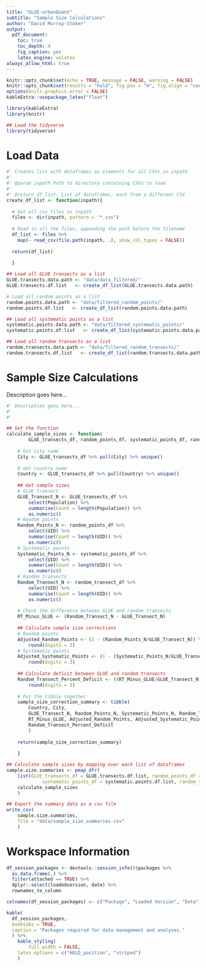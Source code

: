 ```yaml
---
title: "GLUE-urbanQuant"
subtitle: "Sample Size Calculations"
author: "David Murray-Stoker"
output:
  pdf_document:
    toc: true
    toc_depth: 4
    fig_caption: yes
    latex_engine: xelatex
always_allow_html: true
---
```


```r
knitr::opts_chunk$set(echo = TRUE, message = FALSE, warning = FALSE)
knitr::opts_chunk$set(results = "hold", fig.pos = "H", fig.align = "center", out.width = "92.5%")
options(knitr.graphics.error = FALSE)
kableExtra::usepackage_latex("float")
```

```r
library(kableExtra)
library(knitr)
```

```r
## Load the tidyverse
library(tidyverse)
```


\newpage
# Load Data

```r
#' Creates list with dataframes as elements for all CSVs in inpath
#' 
#' @param inpath Path to directory containing CSVs to load
#' 
#' @return df_list. List of dataframes, each from a different CSV
create_df_list <- function(inpath){
  
  # Get all csv files in inpath
  files <- dir(inpath, pattern = "*.csv")
  
  # Read in all the files, appending the path before the filename
  df_list <- files %>%
    map(~ read_csv(file.path(inpath, .), show_col_types = FALSE))
  
  return(df_list)
  
  }
```

\vspace{10pt}

```r
## Load all GLUE transects as a list
GLUE.transects.data.path <- "data/data_filtered/"
GLUE.transects.df.list   <- create_df_list(GLUE.transects.data.path)

# Load all random points as a list
random.points.data.path <- "data/filtered_random_points/"
random.points.df.list   <- create_df_list(random.points.data.path)

## Load all systematic points as a list
systematic.points.data.path <- "data/filtered_systematic_points/"
systematic.points.df.list   <- create_df_list(systematic.points.data.path)

## Load all random transects as a list
random.transects.data.path <- "data/filtered_random_transects/"
random.transects.df.list   <- create_df_list(random.transects.data.path)
```




\newpage
# Sample Size Calculations

Description goes here...


```r
#' Description goes here...
#' 
#' 

## Set the function
calculate_sample_sizes <- function(
		GLUE_transects_df, random_points_df, systematic_points_df, random_transect_df){
	
	# Get city name
	City <- GLUE_transects_df %>% pull(City) %>% unique()
	
	# Get country name
	Country <- GLUE_transects_df %>% pull(Country) %>% unique()
	
	## Get sample sizes
	# GLUE transect
	GLUE_Transect_N <- GLUE_transects_df %>%
		select(Population) %>%
		summarise(Count = length(Population)) %>%
		as.numeric()
	# Random points
	Random_Points_N <- random_points_df %>%
		select(UID) %>%
		summarise(Count = length(UID)) %>%
		as.numeric()
	# Systematic points
	Systematic_Points_N <- systematic_points_df %>%
		select(UID) %>%
		summarise(Count = length(UID)) %>%
		as.numeric()
	# Random transects
	Random_Transect_N <- random_transect_df %>%
		select(UID) %>%
		summarise(Count = length(UID)) %>%
		as.numeric()
	
	# Check the difference between GLUE and random transects
	RT_Minus_GLUE <- (Random_Transect_N - GLUE_Transect_N)
	
	## Calculate sample size corrections
	# Random points
	Adjusted_Random_Points <- (1 - (Random_Points_N/GLUE_Transect_N)) %>%
		round(digits = 3)
	# Systematic points
	Adjusted_Systematic_Points <- (1 - (Systematic_Points_N/GLUE_Transect_N)) %>%
		round(digits = 3)
	
	## Calculate deficit between GLUE and random transects
	Random_Transect_Percent_Deficit <- ((RT_Minus_GLUE/GLUE_Transect_N) * 100) %>%
		round(digits = 3)
	
	# Put the tibble together
	sample_size_correction_summary <- tibble(
		Country, City, 
		GLUE_Transect_N, Random_Points_N, Systematic_Points_N, Random_Transect_N,
		RT_Minus_GLUE, Adjusted_Random_Points, Adjusted_Systematic_Points,
		Random_Transect_Percent_Deficit
		)
	
	return(sample_size_correction_summary)
	
	}
```

\vspace{10pt}

```r
## Calculate sample sizes by mapping over each list of dataframes
sample.size.summaries <- pmap_dfr(
	list(GLUE_transects_df = GLUE.transects.df.list, random_points_df = random.points.df.list,
			 systematic_points_df = systematic.points.df.list, random_transect_df = random.transects.df.list),
	calculate_sample_sizes
	)
```

\vspace{10pt}

```r
## Export the summary data as a csv file
write_csv(
	sample.size.summaries,
	file = "data/sample_size_summaries.csv"
	)
```





\newpage
# Workspace Information

```r
df_session_packages <- devtools::session_info()$packages %>% 
  as.data.frame(.) %>% 
  filter(attached == TRUE) %>% 
  dplyr::select(loadedversion, date) %>% 
  rownames_to_column

colnames(df_session_packages) <- c("Package", "Loaded Version", "Date")

kable(
  df_session_packages, 
  booktabs = TRUE,
  caption = "Packages required for data management and analyses."
  ) %>%
	kable_styling(
		full_width = FALSE,
  	latex_options = c("HOLD_position", "striped")
  	) 
```




